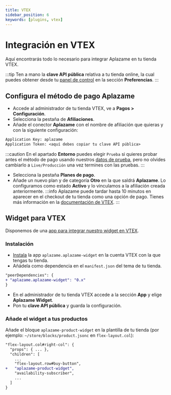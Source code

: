```yaml
---
title: VTEX
sidebar_position: 6
keywords: [plugins, vtex]
---
```

# Integración en VTEX
Aquí encontrarás todo lo necesario para integrar Aplazame en tu tienda VTEX.

:::tip
  Ten a mano la **clave API pública** relativa a tu tienda online, la cual puedes obtener desde tu [panel de control](https://vendors.aplazame.com/) en la sección **Preferencias**.
:::

## Configura el método de pago Aplazame
- Accede al administrador de tu tienda VTEX, ve a **Pagos > Configuración**.
- Selecciona la pestaña de **Afiliaciones**.
- Añade el conector **Aplazame** con el nombre de afiliación que quieras y con la siguiente configuración:
```diff
Application Key: aplazame
Application Token: <aquí debes copiar tu clave API pública>
```
:::caution
  En el apartado **Entorno** puedes elegir `Prueba` si quieres probar antes el método de pago usando nuestros [datos de prueba](../../api/test-environment/test-data/), pero no olvides cambiarlo a `Live/Producción` una vez termines con las pruebas.
:::

- Selecciona la pestaña **Planes de pago**.
- Añade un nuevo plan y de categoría **Otro** en la que saldrá **Aplazame**. Lo configuramos como estado **Activo** y lo vinculamos a la afiliación creada anteriormente.
:::info
  Aplazame puede tardar hasta 10 minutos en aparecer en el checkout de tu tienda como una opción de pago. Tienes más información en la [documentación de VTEX](https://help.vtex.com/es/tutorial/configurar-pago-con-aplazame--3v2uLgnOZ1dSE9AnhpDt3s).
:::

## Widget para VTEX
Disponemos de una [app para integrar nuestro widget en VTEX](https://github.com/aplazame/vtex-widget-app).

### Instalación
- [Instala](https://vtex.io/docs/recipes/development/installing-an-app/) la app `aplazame.aplazame-widget` en la cuenta VTEX con la que tengas tu tienda.
- Añádela como dependencia en el `manifest.json` del tema de tu tienda.
```diff
"peerDependencies": {
+ "aplazame.aplazame-widget": "0.x"
}
```
- En el administrador de tu tienda VTEX accede a la sección **App** y elige **Aplazame Widget**.
- Pon tu **clave API pública** y guarda la configuración.

### Añade el widget a tus productos
Añade el bloque `aplazame-product-widget` en la plantilla de tu tienda (por ejemplo: `~/store/blocks/product.jsonc` en `flex-layout.col`):
```diff
"flex-layout.col#right-col": {
  "props": { ... },
  "children": [
    ...
    "flex-layout.row#buy-button",
+   "aplazame-product-widget",
    "availability-subscriber",
    ...
  ]
}
```
